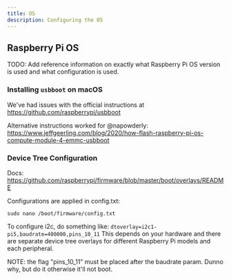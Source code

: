 ```yaml
---
title: OS
description: Configuring the OS
---
```


## Raspberry Pi OS

TODO: Add reference information on exactly what Raspberry Pi OS version is used and what configuration is used.

### Installing `usbboot` on macOS

We've had issues with the official instructions at https://github.com/raspberrypi/usbboot

Alternative instructions worked for @napowderly: https://www.jeffgeerling.com/blog/2020/how-flash-raspberry-pi-os-compute-module-4-emmc-usbboot

### Device Tree Configuration

Docs: https://github.com/raspberrypi/firmware/blob/master/boot/overlays/README

Configurations are applied in config.txt:

`sudo nano /boot/firmware/config.txt`

To configure i2c, do something like: `dtoverlay=i2c1-pi5,baudrate=400000,pins_10_11`
This depends on your hardware and there are separate device tree overlays for different Raspberry Pi models and each peripheral.

NOTE: the flag "pins_10_11" must be placed after the baudrate param. Dunno why, but do it otherwise it'll not boot.
